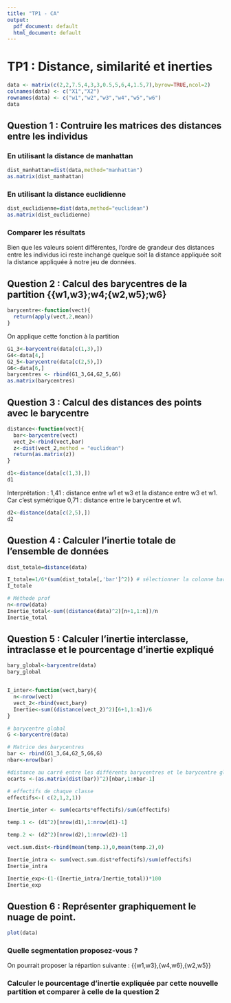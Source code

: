 ```yaml
---
title: "TP1 - CA"
output:
  pdf_document: default
  html_document: default
---
```


# TP1 : Distance, similarité et inerties

```r
data <- matrix(c(2,2,7.5,4,3,3,0.5,5,6,4,1.5,7),byrow=TRUE,ncol=2)
colnames(data) <- c("X1","X2")
rownames(data) <- c("w1","w2","w3","w4","w5","w6")
data
```

## Question 1 : Contruire les matrices des distances entre les individus
### En utilisant la distance de manhattan
```r
dist_manhattan=dist(data,method="manhattan")
as.matrix(dist_manhattan)
```

### En utilisant la distance euclidienne
```r
dist_euclidienne=dist(data,method="euclidean")
as.matrix(dist_euclidienne)
```

### Comparer les résultats
Bien que les valeurs soient différentes, l'ordre de grandeur des distances entre les individus ici reste inchangé quelque soit la distance appliquée soit la distance appliquée à notre jeu de données.


## Question 2 : Calcul des barycentres de la partition {{w1,w3};w4;{w2,w5};w6}
```r
barycentre<-function(vect){
  return(apply(vect,2,mean))
}
```

On applique cette fonction à la partition 
```r
G1_3<-barycentre(data[c(1,3),])
G4<-data[4,]
G2_5<-barycentre(data[c(2,5),])
G6<-data[6,]
barycentres <- rbind(G1_3,G4,G2_5,G6)
as.matrix(barycentres)
```

## Question 3 : Calcul des distances des points avec le barycentre
```r
distance<-function(vect){
  bar<-barycentre(vect)
  vect_2<-rbind(vect,bar)
  z<-dist(vect_2,method = "euclidean")
  return(as.matrix(z))
}
```

```r
d1<-distance(data[c(1,3),])
d1
```
Interprétation : 1,41 : distance entre w1 et w3 et la distance entre w3 et w1. Car c'est symétrique
0,71 : distance entre le barycentre et w1.

```r
d2<-distance(data[c(2,5),])
d2
```


## Question 4 : Calculer l'inertie totale de l'ensemble de données
```r
dist_totale=distance(data)

I_totale=1/6*(sum(dist_totale[,'bar']^2)) # sélectionner la colonne bar
I_totale
```

```r
# Méthode prof
n<-nrow(data)
Inertie_total<-sum((distance(data)^2)[n+1,1:n])/n
Inertie_total
```

## Question 5 : Calculer l'inertie interclasse, intraclasse et le pourcentage d'inertie expliqué
```r
bary_global<-barycentre(data)
bary_global


I_inter<-function(vect,bary){
  n<-nrow(vect)
  vect_2<-rbind(vect,bary)
  Inertie<-sum((distance(vect_2)^2)[6+1,1:n])/6
}
```
```r
# barycentre global
G <-barycentre(data)

# Matrice des barycentres
bar <- rbind(G1_3,G4,G2_5,G6,G)
nbar<-nrow(bar)

#distance au carré entre les différents barycentres et le barycentre global
ecarts <-(as.matrix(dist(bar))^2)[nbar,1:nbar-1]

# effectifs de chaque classe
effectifs<-( c(2,1,2,1))

Inertie_inter <- sum(ecarts*effectifs)/sum(effectifs)

temp.1 <- (d1^2)[nrow(d1),1:nrow(d1)-1]

temp.2 <- (d2^2)[nrow(d2),1:nrow(d2)-1]

vect.sum.dist<-rbind(mean(temp.1),0,mean(temp.2),0)

Inertie_intra <- sum(vect.sum.dist*effectifs)/sum(effectifs)
Inertie_intra

Inertie_exp<-(1-(Inertie_intra/Inertie_total))*100
Inertie_exp
```



## Question 6 : Représenter graphiquement le nuage de point. 
```r
plot(data)
```

### Quelle segmentation proposez-vous ?
On pourrait proposer la répartion suivante : {{w1,w3},{w4,w6},{w2,w5}}

### Calculer le pourcentage d'inertie expliquée par cette nouvelle partition et comparer à celle de la question 2

